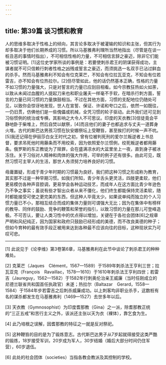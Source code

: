 ```yaml
---
---
---
```

title: 第39篇 谈习惯和教育
---




人的思维多取决于性格上的倾向，其言论多取决于被灌输的知识和主张，但其行为却多取决于他们长期养成的习惯。所以马基雅弗利理所当然地指出（尽管是在谈一桩丑恶的事情时指出），不可相信性格的力量，不可相信言辞之豪迈，除非它们能被习惯证明。[1]这位史学家所谈的事例是：若要使刺杀君王的阴谋获得成功，主谋者就不可只信赖行刺者性格之凶残或誓言之豪迈，而须挑选一名双手已沾过鲜血的杀手。然而马基雅弗利不知会有位克莱芒，不知会有位拉瓦亚克，不知会有位若雷吉，亦不知会有位热拉尔。[2]但尽管如此，他的话仍然基本正确，性格的力量不如习惯的力量强大，只是对誓言的力量已应刮目相看。如今宗教狂热如火如荼，以致从未闻过血腥的人提起刀来也和职业屠夫一样毫不手软，在暗杀行刺方面，誓言的力量已同习惯的力量旗鼓相当。不过在其他方面，习惯的支配地位仍随处可见，以致你会惊讶地发现，世人在宣誓、保证、许诺和夸口之后，依然一如既往，一仍旧贯，仿佛他们是一些傀儡或机械，全凭习惯的轮子驱动。此外我们还可见到习俗惯例的统治或专横，其影响之大令人不可思议。印度的天衣教[3]信徒竟会平静地卧于柴堆上，然后自焚以献祭，[4]而且他们的妻子也都追求与丈夫一道葬身火堆。古代的斯巴达男孩习惯在狄安娜祭坛上受鞭笞，甚至挨打的时候一声不吭。[5]我还记得在伊丽莎白女王时代之初，曾有位被判死刑的爱尔兰叛逆者上书总督，要求吊死他时用藤条而不用绞索，因为依照爱尔兰惯例，绞死叛逆者都用藤条。俄罗斯的东正教徒为了赎罪，会在盛满凉水的大盆里坐上一夜，直到身子被冰冻住。关于习俗对人精神和肉体的强大作用，可举的例子还有很多。由此可见，既然习惯可主宰人的生活，那世人务须努力培养良好的习惯。

毋庸置疑，形成于青少年时期的习惯最为良好。我们把这种习惯之形成称为教育，其实那不过是一种早期习惯。如我们所知，青少年舌头更灵活，四肢更柔软，他们更易模仿各种声音腔调，更易学会各种运动技艺，而成年人在这方面比青少年逊色乃不争之事实；虽说有些才智出众者从来不僵化，他们终生都能保持灵活柔软，随时都能接受可使之更完美的东西，但这种人毕竟太少。如果说单纯而独立的个人习惯力量已不小，那相互结合而成的集体力量则可谓强大无比；因为在集体中有榜样的教导、同伴的鼓励、竞争的鞭策和荣誉的指引，以致习惯的力量在那儿可登峰造极。不可否认，要让人类习性中的优点得以增加，关键在于各社会团体[6]之规章严明和风纪纯正，因为国家和政府只鼓励已经形成的美德，而不改良美德的种子；但如今育种的最有效手段正被用来达到各种最不应该向往的目标，这种现状实乃可叹可悲。





* * *



[1] 此说见于《论李维》第3卷第6章，马基雅弗利在此节中谈论了刺杀君王的种种难处。

[2] 克莱芒（Jaques　Clément，1567—1589）于1589年刺杀法王亨利三世；拉瓦亚克（François　Ravaillac，1578—1610）于1610年刺杀法王亨利四世；若雷吉（Jaureguy，1562—1582）于1582年行刺奥伦治亲王威廉（当时任刚成立的尼德兰联省共和国首任执政官）未遂；热拉尔（Baltazar　Gerard，1558—1584）于1584年步若雷吉之后刺杀威廉成功。以上刺客均非职业杀手，这数桩有名的谋杀都发生在马基雅弗利（1469—1527）去世多年以后。

[3] 天衣教（Gymnosophist）为印度耆那教（Gina）之一派，除耆那教正统的“三正五戒”和苦行主义之外，该派还主张以天为衣（裸体），靠乞食为生。

[4] 此乃培根之误解，因耆那教的特征之一就是反对祭祀。

[5] 这种鞭笞的目的是为了锻炼意志。古代斯巴达男子从7岁起就得接受这类严酷的锻炼，18岁接受军训，20岁成为军人，30岁结婚（婚后大部分时间仍住军营），60岁退伍。

[6] 此处的社会团体（societies）当指各教会教派及其控制的学校。